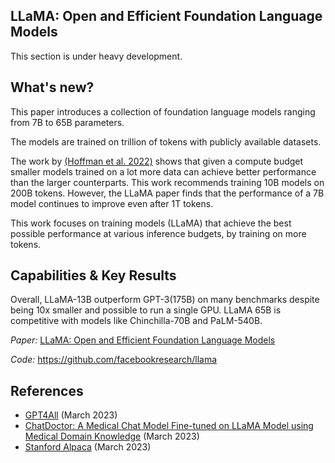 ## LLaMA: Open and Efficient Foundation Language Models

<Callout emoji="⚠️">
  This section is under heavy development.
</Callout>




## What's new?

This paper introduces a collection of foundation language models ranging from 7B to 65B parameters. 

The models are trained on trillion of tokens with publicly available datasets.

The work by [(Hoffman et al. 2022)](https://arxiv.org/abs/2203.15556) shows that given a compute budget smaller models trained on a lot more data can achieve better performance than the larger counterparts. This work recommends training 10B models on 200B tokens. However, the LLaMA paper finds that the performance of a 7B model continues to improve even after 1T tokens. 

<Screenshot src={LLAMA1} alt="LLAMA1" />

This work focuses on training models (LLaMA) that achieve the best possible performance at various inference budgets, by training on more tokens. 


## Capabilities & Key Results

Overall, LLaMA-13B outperform GPT-3(175B) on many benchmarks despite being 10x smaller and possible to run a single GPU. LLaMA 65B is competitive with models like Chinchilla-70B and PaLM-540B.


*Paper:* [LLaMA: Open and Efficient Foundation Language Models](https://arxiv.org/abs/2302.13971)

*Code:* https://github.com/facebookresearch/llama

## References

- [GPT4All](https://github.com/nomic-ai/gpt4all) (March 2023)
- [ChatDoctor: A Medical Chat Model Fine-tuned on LLaMA Model using Medical Domain Knowledge](https://arxiv.org/abs/2303.14070) (March 2023)
- [Stanford Alpaca](https://github.com/tatsu-lab/stanford_alpaca) (March 2023)